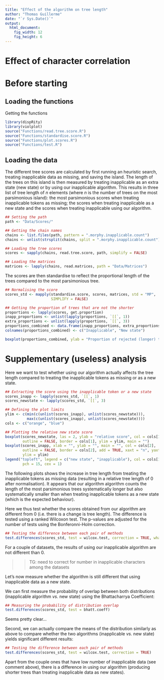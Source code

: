 ```yaml
---
title: "Effect of the algorithm on tree length"
author: "Thomas Guillerme"
date: "`r Sys.Date()`"
output:
  html_document:
    fig_width: 12
    fig_height: 6
---
```


Effect of character correlation
===============

Before starting
===============

Loading the functions
-----------------------------------

Getting the functions

```r
library(dispRity)
library(violplot)
source("Functions/read.tree.score.R")
source("Functions/standardise.score.R")
source("Functions/plot.scores.R")
source("Functions/test.R")
```

Loading the data
-----------------------------------

The different tree scores are calculated by first running an heuristic search, treating inapplicable data as missing, and saving the island.
The length of the trees on this island is then measured by treating inapplicable as an extra state (new state) or by using our inapplicable algorithm.
This results in three list of tree length of _n_ elements (where _n_ is the number of trees on the most parsimonious island): the most parsimonious scores when treating inapplicable tokens as missing; the scores when treating inapplicable as a new state and the scores when treating inapplicable using our algorithm.

```r
## Setting the path
path <- "Data/Scores/"

## Getting the chain names
chains <- list.files(path, pattern = ".morphy.inapplicable.count")
chains <- unlist(strsplit(chains, split = ".morphy.inapplicable.count"))

## Loading the tree scores
scores <- sapply(chains, read.tree.score, path, simplify = FALSE)

## Loading the matrices
matrices <- lapply(chains, read.matrices, path = "Data/Matrices")
```

The scores are then standardise to reflect the proportional length of the trees compared to the most parsimonious tree.

```r
## Normalising the score
scores_std <- mapply(standardise.score, scores, matrices, std = "MP",
                     SIMPLIFY = FALSE)
```


```r
## Getting the proportion of trees that are not the shorter
proportions <- lapply(scores, get.proportion)
inapp_proportions <- unlist(lapply(proportions, `[[`, 1))
extra_proportions <- unlist(lapply(proportions, `[[`, 3))
proportions_combined <- data.frame(inapp_proportions, extra_proportions)
colnames(proportions_combined) <- c("Inapplicable", "New state")
```

```r
boxplot(proportions_combined, ylab = "Proportion of rejected (longer) trees")
```



















Supplementary (useless) analysis
===============

Here we want to test whether using our algorithm actually affects the tree length compared to treating the inapplicable tokens as missing or as a new state.

```r
## Extracting the score using the inapplicable token or a new state
scores_inapp <- lapply(scores_std, `[[`, 1)
scores_newstate <- lapply(scores_std, `[[`, 3)

## Defining the plot limits
ylim <- c(min(c(unlist(scores_inapp), unlist(scores_newstate))),
          max(c(unlist(scores_inapp), unlist(scores_newstate))))
cols <- c("orange", "blue")

## Plotting the relative new state score
boxplot(scores_newstate, las = 2, ylab = "relative score", col = cols[1],
        outline = FALSE, border = cols[1], ylim = ylim, main = "")
boxplot(scores_inapp, xlab = "", ylab = "", main = "", col = cols[2],
        outline = FALSE, border = cols[2], add = TRUE, xaxt = "n", yaxt = "n",
        ylim = ylim)
legend("topleft", legend = c("new state", "inapplicable"), col = cols[1:2],
        pch = 15, cex = 1)
```

The following plots shows the increase in tree length from treating the inapplicable tokens as missing data (resulting in a relative tree length of 0 after normalisation).
It appears that our algorithm algorithm counts the length of the most parsimonious trees systematically longer but also systematically smaller than when treating inapplicable tokens as a new state (which is the expected behaviour).

Here we thus test whether the scores obtained from our algorithm are different from 0 (i.e. there is a change is tree length).
The difference is tested using a ranked Wilcoxon test.
The p-values are adjusted for the number of tests using the Bonferonni-Holm correction.

```r
## Testing the difference between each pair of methods
test.differences(scores_std, test = wilcox.test, correction = TRUE, what = 1)
```

For a couple of datasets, the results of using our inapplicable algorithm are not different than 0.

>> TG: need to correct for number in inapplicable characters among the datasets

Let's now measure whether the algorithm is still different that using inapplicable data as a new state.

We can first measure the probability of overlap between both distributions (inapplicable algorithm *vs.* new state) using the Bhattacharrya Coefficient:

```r
## Measuring the probability of distribution overlap
test.differences(scores_std, test = bhatt.coeff)
```
Seems pretty clear...



Second, we can actually compare the means of the distribution similarly as above to compare whether the two algorithms (inapplicable *vs.* new state) yields significant different results:

```r
## Testing the difference between each pair of methods
test.differences(scores_std, test = wilcox.test, correction = TRUE)
```

Apart from the couple ones that have low number of inapplicable data (see comment above), there is a difference in using our algorithm (producing shorter trees than treating inapplicable data as new states).
